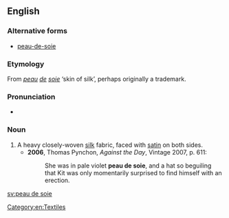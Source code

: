 ==English==

===Alternative forms===
* [[peau-de-soie]]

===Etymology===
From {{etyl|fr|en}} ''[[peau]] [[de]] [[soie]]'' ‘skin of silk’, perhaps originally a trademark.

===Pronunciation===
* {{IPA|/pəʊdəˈswɑː/}}

===Noun===
{{en-noun|-}}

# A heavy closely-woven [[silk]] fabric, faced with [[satin]] on both sides.
#* '''2006''', Thomas Pynchon, ''Against the Day'', Vintage 2007, p. 611:
#*: She was in pale violet '''peau de soie''', and a hat so beguiling that Kit was only momentarily surprised to find himself with an erection.

[[Category:en:Textiles]]

[[sv:peau de soie]]
